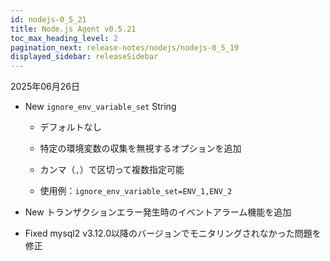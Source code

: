 ```yaml
---
id: nodejs-0_5_21
title: Node.js Agent v0.5.21
toc_max_heading_level: 2
pagination_next: release-notes/nodejs/nodejs-0_5_19
displayed_sidebar: releaseSidebar
---
```


2025年06月26日

- <Status priority='1'>New</Status> `ignore_env_variable_set` <span class='type'>String</span> 

    * デフォルトなし

    * 特定の環境変数の収集を無視するオプションを追加

    * カンマ（`,`）で区切って複数指定可能

    * 使用例：`ignore_env_variable_set=ENV_1,ENV_2`

- <Status priority='1'>New</Status> トランザクションエラー発生時のイベントアラーム機能を追加

- <Status priority='0'>Fixed</Status> mysql2 v3.12.0以降のバージョンでモニタリングされなかった問題を修正


<DownloadNode2 ver="0.5.21" />
